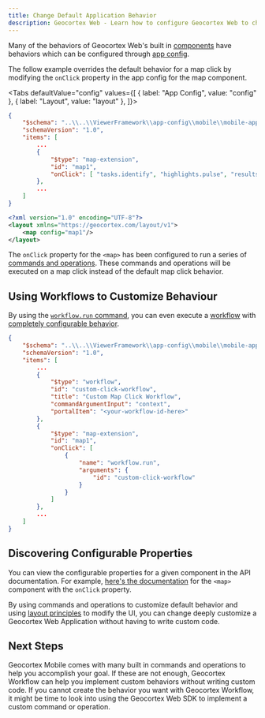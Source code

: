 ```yaml
---
title: Change Default Application Behavior
description: Geocortex Web - Learn how to configure Geocortex Web to change default application behavior
---
```



Many of the behaviors of Geocortex Web's built in [components](concepts-components-services.mdx) have behaviors which can be configured through [app config](concepts-app-config.mdx).

The follow example overrides the default behavior for a map click by modifying the `onClick` property in the app config for the map component.

<Tabs
  defaultValue="config"
  values={[
    { label: "App Config", value: "config" },
    { label: "Layout", value: "layout" },
  ]}>
<TabItem value="config">

```json
{
    "$schema": "..\\..\\ViewerFramework\\app-config\\mobile\\mobile-app-config.schema.json",
    "schemaVersion": "1.0",
    "items": [
        ...
        {
            "$type": "map-extension",
            "id": "map1",
            "onClick": [ "tasks.identify", "highlights.pulse", "results.display" ]
        },
        ...
    ]
}
```

</TabItem>
<TabItem value="layout">

```xml
<?xml version="1.0" encoding="UTF-8"?>
<layout xmlns="https://geocortex.com/layout/v1">
    <map config="map1"/>
</layout>
```

</TabItem>
</Tabs>

The `onClick` property for the `<map>` has been configured to run a series of [commands and operations](concepts-commands-operations.mdx). These commands and operations will be executed on a map click instead of the default map click behavior.

## Using Workflows to Customize Behaviour

By using the [`workflow.run` command](api-commands-operations.mdx#workflowrun), you can even execute a [workflow](https://docs.geocortex.com/workflow/latest/help/Default.htm#wf5/help/geocortex-workflow.htm#Introduction_to_Geocortex_Workflow%3FTocPath%3D%250A%2520%2520%2520%2520%2520%2520%2520%2520%2520%2520%2520%2520Introduction%2520to%2520Geocortex%2520Workflow%7C_____0) with [completely configurable behavior](usecases-display-custom-form.mdx).

```json
{
    "$schema": "..\\..\\ViewerFramework\\app-config\\mobile\\mobile-app-config.schema.json",
    "schemaVersion": "1.0",
    "items": [
        ...
        {
            "$type": "workflow",
            "id": "custom-click-workflow",
            "title": "Custom Map Click Workflow",
            "commandArgumentInput": "context",
            "portalItem": "<your-workflow-id-here>"
        },
        {
            "$type": "map-extension",
            "id": "map1",
            "onClick": [
                {
                    "name": "workflow.run",
                    "arguments": {
                        "id": "custom-click-workflow"
                    }
                }
            ]
        },
        ...
    ]
}
```

## Discovering Configurable Properties

You can view the configurable properties for a given component in the API documentation. For example, [here's the documentation](api-components.mdx#map) for the `<map>` component with the `onClick` property.

By using commands and operations to customize default behavior and using [layout principles](concepts-layout.mdx) to modify the UI, you can change deeply customize a Geocortex Web Application without having to write custom code.

## Next Steps

Geocortex Mobile comes with many built in commands and operations to help you accomplish your goal. If these are not enough, Geocortex Workflow can help you implement custom behaviors without writing custom code. If you cannot create the behavior you want with Geocortex Workflow, it might be time to look into using the Geocortex Web SDK to implement a custom command or operation.

<!-- Add search behavior use case once complete -->

<UseCaseContainer>
    <UseCaseCard
        title="Commands and Operations"
        description="Learn more about commands and operations"
        link="usecases-concepts-commands-operations"
    />
    <UseCaseCard
        title="Geocortex Workflow"
        description="Learn more about Geocortex Workflow"
        link="../workflow/overview"
    />
    <UseCaseCard
        title="Implement Custom Command/Operation"
        description="Implement a custom Command/Operation with the Geocortex Web SDK"
        link="implement-command-operation"
    />
</UseCaseContainer>
